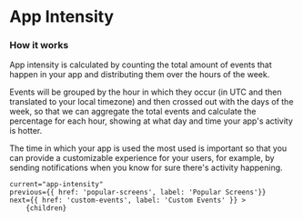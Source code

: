 
# App Intensity

### How it works

App intensity is calculated by counting the total amount of events that happen in your app and distributing them over the hours of the week.

Events will be grouped by the hour in which they occur (in UTC and then translated to your local timezone) and then crossed out with the days of the week,
so that we can aggregate the total events and calculate the percentage for each hour, showing at what day and time your app's activity is hotter.

The time in which your app is used the most used is important so that you can provide a customizable experience for your users,
for example, by sending notifications when you know for sure there's activity happening.

<DocImage src="/docs/app-intensity.png" width="502" height="392" smallImage/>

    current="app-intensity"
    previous={{ href: 'popular-screens', label: 'Popular Screens'}}
    next={{ href: 'custom-events', label: 'Custom Events' }} >
        {children}
</DocLayout>
